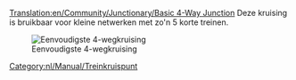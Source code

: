 [[Translation:en/Community/Junctionary/Basic 4-Way Junction]]
{{nl/Community/Junctionary/Kruispuntenmenu}}
Deze kruising is bruikbaar voor kleine netwerken met zo'n 5 korte treinen.

[[File:en/Community/Junctionary/Basic4.png|none|frame|Eenvoudigste 4-wegkruising]]

{{nl/Community/Junctionary/Kruispuntcriteria|Goedkoop|0|0|0|1|0|0|1|1|0|0|0||Defecte treinen blokkeren de gehele kruising.|
*Kan één trein per keer afhandelen. (Kan worden verbeterd door het gebruik van [[nl/Manual/Seinen#routeseinen|routeseinen]])
*Zal verkeersopstoppingen veroorzaken. 
}}

[[Category:nl/Manual/Treinkruispunt]]